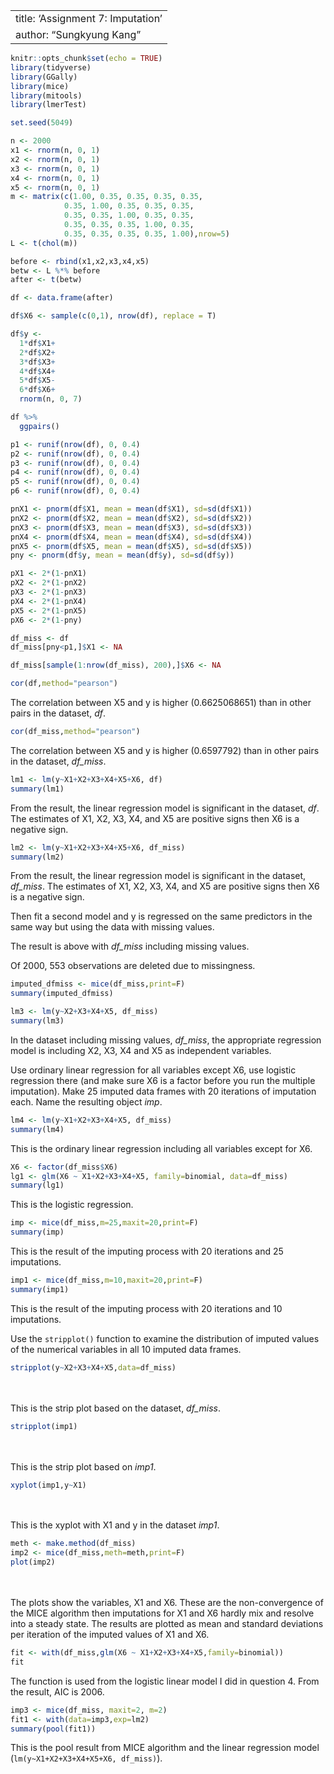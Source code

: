 --
title: 'Assignment 7: Imputation'
author: "Sungkyung Kang"
---

```r
knitr::opts_chunk$set(echo = TRUE)
library(tidyverse)
library(GGally)
library(mice)
library(mitools)
library(lmerTest)
```

```r
set.seed(5049)
```

```r
n <- 2000
x1 <- rnorm(n, 0, 1)
x2 <- rnorm(n, 0, 1)
x3 <- rnorm(n, 0, 1)
x4 <- rnorm(n, 0, 1)
x5 <- rnorm(n, 0, 1)
m <- matrix(c(1.00, 0.35, 0.35, 0.35, 0.35,
            0.35, 1.00, 0.35, 0.35, 0.35,
            0.35, 0.35, 1.00, 0.35, 0.35,
            0.35, 0.35, 0.35, 1.00, 0.35,
            0.35, 0.35, 0.35, 0.35, 1.00),nrow=5)
L <- t(chol(m))

before <- rbind(x1,x2,x3,x4,x5)
betw <- L %*% before
after <- t(betw)

df <- data.frame(after)
```

```r
df$X6 <- sample(c(0,1), nrow(df), replace = T)
```

```r
df$y <-
  1*df$X1+
  2*df$X2+
  3*df$X3+
  4*df$X4+
  5*df$X5-
  6*df$X6+
  rnorm(n, 0, 7)
```

```r
df %>% 
  ggpairs()
```

```r
p1 <- runif(nrow(df), 0, 0.4)
p2 <- runif(nrow(df), 0, 0.4)
p3 <- runif(nrow(df), 0, 0.4)
p4 <- runif(nrow(df), 0, 0.4)
p5 <- runif(nrow(df), 0, 0.4)
p6 <- runif(nrow(df), 0, 0.4)
```

```r
pnX1 <- pnorm(df$X1, mean = mean(df$X1), sd=sd(df$X1))
pnX2 <- pnorm(df$X2, mean = mean(df$X2), sd=sd(df$X2))
pnX3 <- pnorm(df$X3, mean = mean(df$X3), sd=sd(df$X3))
pnX4 <- pnorm(df$X4, mean = mean(df$X4), sd=sd(df$X4))
pnX5 <- pnorm(df$X5, mean = mean(df$X5), sd=sd(df$X5))
pny <- pnorm(df$y, mean = mean(df$y), sd=sd(df$y))
```

```r
pX1 <- 2*(1-pnX1)
pX2 <- 2*(1-pnX2)
pX3 <- 2*(1-pnX3)
pX4 <- 2*(1-pnX4)
pX5 <- 2*(1-pnX5)
pX6 <- 2*(1-pny)
```

```r
df_miss <- df
df_miss[pny<p1,]$X1 <- NA
```

```r
df_miss[sample(1:nrow(df_miss), 200),]$X6 <- NA
```

```r
cor(df,method="pearson")
```
The correlation between X5 and y is higher (0.6625068651) than in other pairs in the dataset, *df*.

```r
cor(df_miss,method="pearson")
```
The correlation between X5 and y is higher (0.6597792) than in other pairs in the dataset, *df_miss*.

```r
lm1 <- lm(y~X1+X2+X3+X4+X5+X6, df)
summary(lm1)
```
From the result, the linear regression model is significant in the dataset, *df*. 
The estimates of X1, X2, X3, X4, and X5 are positive signs then X6 is a negative sign.  

```r
lm2 <- lm(y~X1+X2+X3+X4+X5+X6, df_miss)
summary(lm2)
```
From the result, the linear regression model is significant in the dataset, *df_miss*. The estimates of X1, X2, X3, X4, 
and X5 are positive signs then X6 is a negative sign.  

Then fit a second model and y is regressed on the same predictors in the same way but using the data with missing values.

The result is above with *df_miss* including missing values. 

Of 2000, 553 observations are deleted due to missingness. 

```r
imputed_dfmiss <- mice(df_miss,print=F)
summary(imputed_dfmiss)
```

```r
lm3 <- lm(y~X2+X3+X4+X5, df_miss)
summary(lm3)
```
In the dataset including missing values, *df_miss*, the appropriate regression model is including X2, X3, X4 and X5 as 
independent variables. 

Use ordinary linear regression for all variables except X6, use logistic regression there (and make sure X6 is a factor 
before you run the multiple imputation). Make 25 imputed data frames with 20 iterations of imputation each. Name the resulting object *imp*.

```r
lm4 <- lm(y~X1+X2+X3+X4+X5, df_miss)
summary(lm4)
```
This is the ordinary linear regression including all variables except for X6. 
```r
X6 <- factor(df_miss$X6)
lg1 <- glm(X6 ~ X1+X2+X3+X4+X5, family=binomial, data=df_miss)
summary(lg1)
```
This is the logistic regression.

```r
imp <- mice(df_miss,m=25,maxit=20,print=F)
summary(imp)
```
This is the result of the imputing process with 20 iterations and 25 imputations. 

```r
imp1 <- mice(df_miss,m=10,maxit=20,print=F)
summary(imp1)
```

This is the result of the imputing process with 20 iterations and 10 imputations. 

Use the `stripplot()` function to examine the distribution of imputed values of the numerical variables in all 10 imputed data frames.

```r
stripplot(y~X2+X3+X4+X5,data=df_miss)
```
</br></br>
This is the strip plot based on the dataset, *df_miss*.

```r
stripplot(imp1)
```
</br></br>
This is the strip plot based on *imp1*. 

```r
xyplot(imp1,y~X1)
```
</br></br>
This is the xyplot with X1 and y in the dataset *imp1*. 

```r
meth <- make.method(df_miss)
imp2 <- mice(df_miss,meth=meth,print=F)
plot(imp2)
```
</br></br>
The plots show the variables, X1 and X6. These are the non-convergence of the MICE algorithm then imputations for X1 and X6 
hardly mix and resolve into a steady state. The results are plotted as mean and standard deviations per iteration of the 
imputed values of X1 and X6. 

```r
fit <- with(df_miss,glm(X6 ~ X1+X2+X3+X4+X5,family=binomial))
fit
```
The function is used from the logistic linear model I did in question 4. From the result, AIC is 2006. 

```r
imp3 <- mice(df_miss, maxit=2, m=2)
fit1 <- with(data=imp3,exp=lm2)
summary(pool(fit1))
```
This is the pool result from MICE algorithm and the linear regression model (`lm(y~X1+X2+X3+X4+X5+X6, df_miss)`). 
